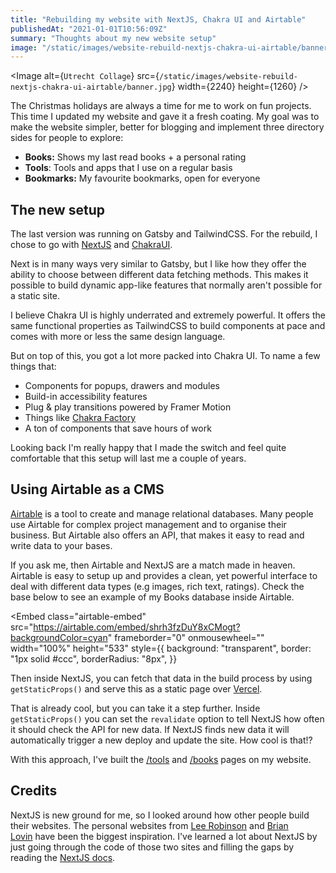 ```yaml
---
title: "Rebuilding my website with NextJS, Chakra UI and Airtable"
publishedAt: "2021-01-01T10:56:09Z"
summary: "Thoughts about my new website setup"
image: "/static/images/website-rebuild-nextjs-chakra-ui-airtable/banner.jpg"
---
```


<Image
  alt={`Utrecht Collage`}
  src={`/static/images/website-rebuild-nextjs-chakra-ui-airtable/banner.jpg`}
  width={2240}
  height={1260}
/>

The Christmas holidays are always a time for me to work on fun projects. This time I updated my website and gave it a fresh coating. My goal was to make the website simpler, better for blogging and implement three directory sides for people to explore:

- **Books:** Shows my last read books + a personal rating
- **Tools**: Tools and apps that I use on a regular basis
- **Bookmarks:** My favourite bookmarks, open for everyone

## The new setup

The last version was running on Gatsby and TailwindCSS. For the rebuild, I chose to go with [NextJS](https://nextjs.org) and [ChakraUI](https://chakra-ui.com).

Next is in many ways very similar to Gatsby, but I like how they offer the ability to choose between different data fetching methods. This makes it possible to build dynamic app-like features that normally aren't possible for a static site.

I believe Chakra UI is highly underrated and extremely powerful. It offers the same functional properties as TailwindCSS to build components at pace and comes with more or less the same design language.

But on top of this, you got a lot more packed into Chakra UI. To name a few things that:

- Components for popups, drawers and modules
- Build-in accessibility features
- Plug & play transitions powered by Framer Motion
- Things like [Chakra Factory](https://chakra-ui.com/docs/features/chakra-factory)
- A ton of components that save hours of work

Looking back I'm really happy that I made the switch and feel quite comfortable that this setup will last me a couple of years.

## Using Airtable as a CMS

[Airtable](https://airtable.com) is a tool to create and manage relational databases. Many people use Airtable for complex project management and to organise their business. But Airtable also offers an API, that makes it easy to read and write data to your bases.

If you ask me, then Airtable and NextJS are a match made in heaven. Airtable is easy to setup up and provides a clean, yet powerful interface to deal with different data types (e.g images, rich text, ratings). Check the base below to see an example of my Books database inside Airtable.

<Embed
  class="airtable-embed"
  src="https://airtable.com/embed/shrh3fzDuY8xCMogt?backgroundColor=cyan"
  frameborder="0"
  onmousewheel=""
  width="100%"
  height="533"
  style={{
    background: "transparent",
    border: "1px solid #ccc",
    borderRadius: "8px",
  }}
></Embed>

Then inside NextJS, you can fetch that data in the build process by using `getStaticProps()` and serve this as a static page over [Vercel](http://vercel.com/).

That is already cool, but you can take it a step further. Inside `getStaticProps()` you can set the `revalidate` option to tell NextJS how often it should check the API for new data. If NextJS finds new data it will automatically trigger a new deploy and update the site. How cool is that!?

With this approach, I've built the [/tools](/tools) and [/books](/books) pages on my website.

## Credits 

NextJS is new ground for me, so I looked around how other people build their websites. The personal websites from [Lee Robinson](http://leerob.io/) and [Brian Lovin](https://brianlovin.com) have been the biggest inspiration. I've learned a lot about NextJS by just going through the code of those two sites and filling the gaps by reading the [NextJS docs](https://nextjs.org/docs).
